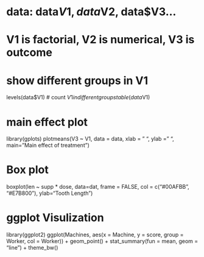 # data: data$V1, data$V2, data$V3...
# V1 is factorial, V2 is numerical, V3 is outcome

# show different groups in V1
levels(data$V1)
# count $V1 in different groups
table(data$V1)


# main effect plot
library(gplots)
plotmeans(V3 ~ V1, data = data,
xlab = "  ", ylab = "  ", main="Main effect of treatment")

# Box plot
boxplot(len ~ supp * dose, data=dat, frame = FALSE, col = c("#00AFBB", "#E7B800"), ylab="Tooth Length")

# ggplot Visulization
library(ggplot2)
ggplot(Machines, aes(x = Machine, y = score, group = Worker, col = Worker)) +
geom_point() + stat_summary(fun = mean, geom = "line") + theme_bw()
